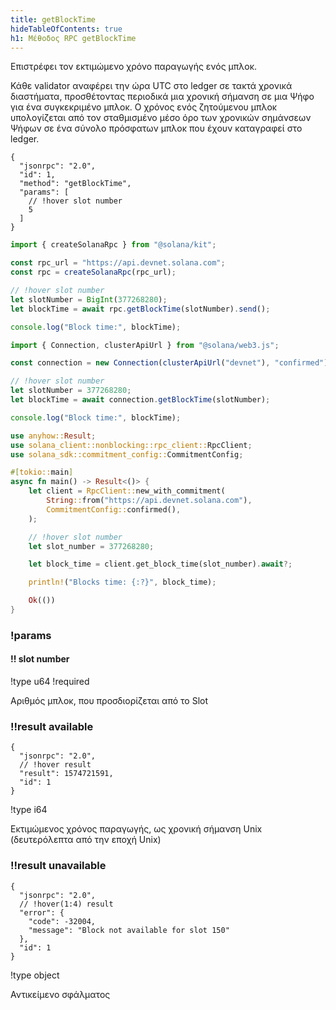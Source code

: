 ```yaml
---
title: getBlockTime
hideTableOfContents: true
h1: Μέθοδος RPC getBlockTime
---
```


Επιστρέφει τον εκτιμώμενο χρόνο παραγωγής ενός μπλοκ.

<Callout type="info">
  Κάθε validator αναφέρει την ώρα UTC στο ledger σε τακτά χρονικά διαστήματα,
  προσθέτοντας περιοδικά μια χρονική σήμανση σε μια Ψήφο για ένα συγκεκριμένο
  μπλοκ. Ο χρόνος ενός ζητούμενου μπλοκ υπολογίζεται από τον σταθμισμένο μέσο
  όρο των χρονικών σημάνσεων Ψήφων σε ένα σύνολο πρόσφατων μπλοκ που έχουν
  καταγραφεί στο ledger.
</Callout>

<APIMethod>

```jsonc !!request curl
{
  "jsonrpc": "2.0",
  "id": 1,
  "method": "getBlockTime",
  "params": [
    // !hover slot number
    5
  ]
}
```

```ts !!request title="Kit"
import { createSolanaRpc } from "@solana/kit";

const rpc_url = "https://api.devnet.solana.com";
const rpc = createSolanaRpc(rpc_url);

// !hover slot number
let slotNumber = BigInt(377268280);
let blockTime = await rpc.getBlockTime(slotNumber).send();

console.log("Block time:", blockTime);
```

```ts !!request title="web3.js"
import { Connection, clusterApiUrl } from "@solana/web3.js";

const connection = new Connection(clusterApiUrl("devnet"), "confirmed");

// !hover slot number
let slotNumber = 377268280;
let blockTime = await connection.getBlockTime(slotNumber);

console.log("Block time:", blockTime);
```

```rs !!request title="Rust"
use anyhow::Result;
use solana_client::nonblocking::rpc_client::RpcClient;
use solana_sdk::commitment_config::CommitmentConfig;

#[tokio::main]
async fn main() -> Result<()> {
    let client = RpcClient::new_with_commitment(
        String::from("https://api.devnet.solana.com"),
        CommitmentConfig::confirmed(),
    );

    // !hover slot number
    let slot_number = 377268280;

    let block_time = client.get_block_time(slot_number).await?;

    println!("Blocks time: {:?}", block_time);

    Ok(())
}
```

### !params

#### !! slot number

!type u64
!required

Αριθμός μπλοκ, που προσδιορίζεται από το Slot

### !!result available

```jsonc !response
{
  "jsonrpc": "2.0",
  // !hover result
  "result": 1574721591,
  "id": 1
}
```

!type i64

Εκτιμώμενος χρόνος παραγωγής, ως χρονική σήμανση Unix (δευτερόλεπτα από την
εποχή Unix)

### !!result unavailable

```jsonc !response
{
  "jsonrpc": "2.0",
  // !hover(1:4) result
  "error": {
    "code": -32004,
    "message": "Block not available for slot 150"
  },
  "id": 1
}
```

!type object

Αντικείμενο σφάλματος

</APIMethod>
